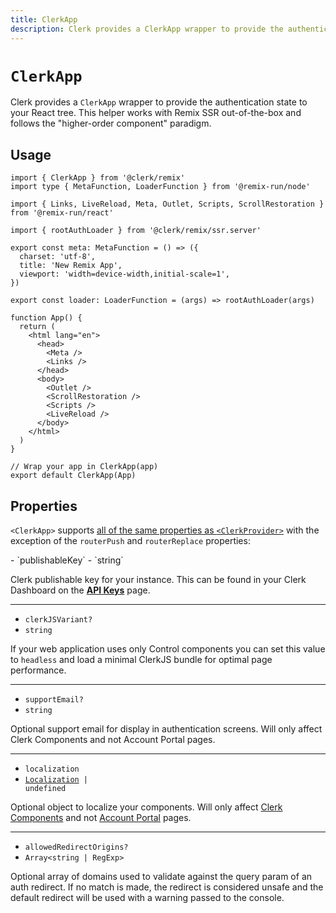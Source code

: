 ```yaml
---
title: ClerkApp
description: Clerk provides a ClerkApp wrapper to provide the authentication state to your React tree. This helper works with Remix SSR out-of-the-box and follows the "higher-order component" paradigm.
---
```


# `ClerkApp`

Clerk provides a `ClerkApp` wrapper to provide the authentication state to your React tree. This helper works with Remix SSR out-of-the-box and follows the "higher-order component" paradigm.

## Usage

```tsx {{ mark: [1, [33, 34]] }}
import { ClerkApp } from '@clerk/remix'
import type { MetaFunction, LoaderFunction } from '@remix-run/node'

import { Links, LiveReload, Meta, Outlet, Scripts, ScrollRestoration } from '@remix-run/react'

import { rootAuthLoader } from '@clerk/remix/ssr.server'

export const meta: MetaFunction = () => ({
  charset: 'utf-8',
  title: 'New Remix App',
  viewport: 'width=device-width,initial-scale=1',
})

export const loader: LoaderFunction = (args) => rootAuthLoader(args)

function App() {
  return (
    <html lang="en">
      <head>
        <Meta />
        <Links />
      </head>
      <body>
        <Outlet />
        <ScrollRestoration />
        <Scripts />
        <LiveReload />
      </body>
    </html>
  )
}

// Wrap your app in ClerkApp(app)
export default ClerkApp(App)
```

## Properties

`<ClerkApp>` supports [all of the same properties as `<ClerkProvider>`](/docs/components/clerk-provider#props) with the exception of the `routerPush` and `routerReplace` properties:

<Properties>
  - `publishableKey`
  - `string`

  Clerk publishable key for your instance. This can be found in your Clerk Dashboard on the **[API Keys](https://dashboard.clerk.com/last-active?path=api-keys)** page.

  ---

  - `clerkJSVariant?`
  - `string`

  If your web application uses only Control components you can set this value to `headless` and load a minimal ClerkJS bundle for optimal page performance.

  ---

  - `supportEmail?`
  - `string`

  Optional support email for display in authentication screens. Will only affect Clerk Components and not Account Portal pages.

  ---

  - `localization`
  - <code>[Localization](/docs/components/customization/localization) | undefined</code>

  Optional object to localize your components. Will only affect [Clerk Components][components-ref] and not [Account Portal][ap-ref] pages.

  ---

  - `allowedRedirectOrigins?`
  - `Array<string | RegExp>`

  Optional array of domains used to validate against the query param of an auth redirect. If no match is made, the redirect is considered unsafe and the default redirect will be used with a warning passed to the console.
</Properties>

[components-ref]: /docs/components/overview

[ap-ref]: /docs/account-portal/overview
